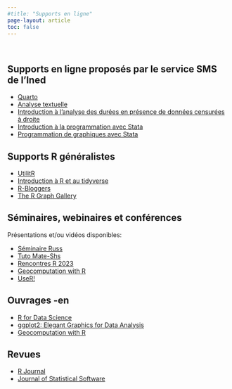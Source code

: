 ```yaml
---
#title: "Supports en ligne"
page-layout: article
toc: false
---
```


<br>

## Supports en ligne proposés par le service SMS de l'Ined

* [Quarto](https://mthevenin.gitlab.io/quarto/)
* [Analyse textuelle](https://benegarbi.github.io/AGD_QO/)
* [Introduction à l'analyse des durées en présence de données censurées à droite ](https://mthevenin.github.io/analyse_duree/)
* [Introduction à la programmation avec Stata](https://mthevenin.github.io/stata_programmation/)
* [Programmation de graphiques avec Stata](https://mthevenin.github.io/stata_graphiques/)


## Supports R généralistes

* [UtilitR](https://www.utilitr.org/)
* [Introduction à R et au tidyverse](https://juba.github.io/tidyverse/)
* [R-Bloggers](https://www.r-bloggers.com/)
* [The R Graph Gallery](https://r-graph-gallery.com/index.html)

## Séminaires, webinaires et conférences

Présentations et/ou vidéos disponibles: 

* [Séminaire Russ](https://russ.site.ined.fr/fr)
* [Tuto Mate-Shs ](https://www.youtube.com/channel/UClFXVZYEVvs3x24lRooYUgQ)
* [Rencontres R 2023](https://github.com/Rencontres-R/Rencontres_R_2023)
* [Geocomputation with R](https://r.geocompx.org/)
* [UseR!](https://www.r-project.org/conferences/)

## Ouvrages -en

* [R for Data Science](https://r4ds.had.co.nz/)
* [ggplot2: Elegant Graphics for Data Analysis](https://ggplot2-book.org/)
* [Geocomputation with R](https://r.geocompx.org/)

## Revues

* [R Journal](https://journal.r-project.org/issues.html)
* [Journal of Statistical Software](https://www.jstatsoft.org/index)




